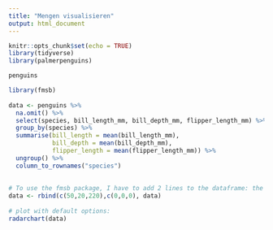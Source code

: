 ```yaml
---
title: "Mengen visualisieren"
output: html_document
---
```


```r
knitr::opts_chunk$set(echo = TRUE)
library(tidyverse)
library(palmerpenguins)
```


```r
penguins
```


```r
library(fmsb)
 
data <- penguins %>% 
  na.omit() %>% 
  select(species, bill_length_mm, bill_depth_mm, flipper_length_mm) %>% 
  group_by(species) %>% 
  summarise(bill_length = mean(bill_length_mm),
            bill_depth = mean(bill_depth_mm),
            flipper_length = mean(flipper_length_mm)) %>% 
  ungroup() %>% 
  column_to_rownames("species")
  
 
# To use the fmsb package, I have to add 2 lines to the dataframe: the max and min of each variable to show on the plot!
data <- rbind(c(50,20,220),c(0,0,0), data)
 
# plot with default options:
radarchart(data)
```

